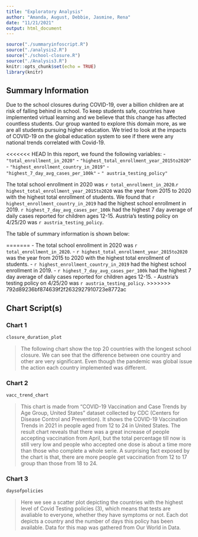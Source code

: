 ```yaml
---
title: "Exploratory Analysis"
author: "Amanda, August, Debbie, Jasmine, Rena"
date: "11/21/2021"
output: html_document
---
```


```r
source("./summaryinfoscript.R")
source("./analysis2.R")
source("./school-closure.R")
source("./Analysis3.R")
knitr::opts_chunk$set(echo = TRUE)
library(knitr)
```

## Summary Information

Due to the school closures during COVID-19, over a billion children are at risk of falling behind in school. To keep students safe, countries have implemented virtual learning and we believe that this change has affected countless students. Our group wanted to explore this domain more, as we are all students pursuing higher education. We tried to look at the impacts of COVID-19 on the global education system to see if there were any national trends correlated with Covid-19. 

<<<<<<< HEAD
In this report, we found the following variables:
- `"total_enrollment_in_2020"`
- `"highest_total_enrollment_year_2015to2020"`
- `"highest_enrollment_country_in_2019"`
- `"highest_7_day_avg_cases_per_100k"`
- `" austria_testing_policy"`

The total school enrollment in 2020 was `r total_enrollment_in_2020`.`r highest_total_enrollment_year_2015to2020` was the year from 2015 to 2020 with the highest total enrollment of students. We found that `r highest_enrollment_country_in_2019` had the highest school enrollment in 2019. `r highest_7_day_avg_cases_per_100k` had the highest 7 day average of daily cases reported for children ages 12-15. Austria's testing policy on 4/25/20 was `r austria_testing_policy`.

The table of summary information is shown below:



=======
- The total school enrollment in 2020 was `r total_enrollment_in_2020`.
- `r highest_total_enrollment_year_2015to2020` was the year from 2015 to 2020 with the highest total enrollment of students. 
- `r highest_enrollment_country_in_2019` had the highest school enrollment in 2019. 
- `r highest_7_day_avg_cases_per_100k` had the highest 7 day average of daily cases reported for children ages 12-15. 
- Austria's testing policy on 4/25/20 was `r austria_testing_policy`.
>>>>>>> 792d89236bf874639f2f2632927910723e8772ac


## Chart Script(s)
### Chart 1
``` r
closure_duration_plot
```

>The following chart show the top 20 countries with the longest school closure. We can see that the difference between one country and other are very significant. Even though the pandemic was global issue the action each country implemented was different.

### Chart 2
``` r
vacc_trend_chart
```

>This chart is made from "COVID-19 Vaccination and Case Trends by Age Group, United States" dataset collected by CDC (Centers for Disease Control and Prevention). It shows the COVID-19 Vaccination Trends in 2021 in people aged from 12 to 24 in United States. The result chart reveals that there was a great increase of people accepting vaccination from April, but the total percentage till now is still very low and people who accepted one dose is about a time more than those who complete a whole serie. A surprising fact exposed by the chart is that, there are more people get vaccination from 12 to 17 group than those from 18 to 24.

### Chart 3
``` r
daysofpolicies
```

>Here we see a scatter plot depicting the countries with the highest level of Covid Testing policies (3), which means that tests are avaliable to everyone, whether they have symptoms or not. Each dot depicts a country and the number of days this policy has been available. Data for this map was gathered from Our World in Data.
